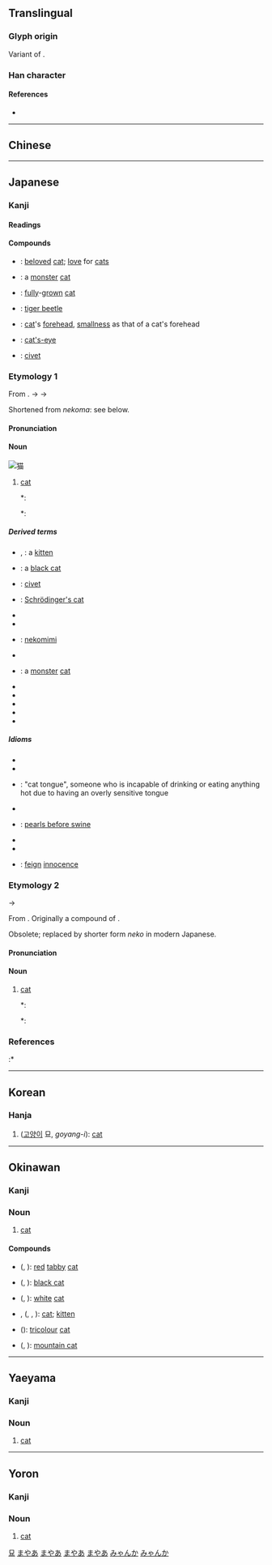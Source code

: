 {{also|貓}}
{{character info/new}}
==Translingual==
{{stroke order|strokes=11}}

===Glyph origin===
Variant of {{l|mul|貓}}.

===Han character===
{{Han char|rn=94|rad=犬|as=08|sn=11|canj=KHTW|four=44260|ids=⿰犭苗}}

====References====
* {{Han ref|kx=0714.270|dkj=20535|dj=1127.010|hdz=21352.010|uh=732B|ud=29483}}

----

==Chinese==
{{zh-see|貓|sv}}

----

==Japanese==

===Kanji===
{{ja-kanji|grade=c|rs=犬08|kyu=貓}}

====Readings====
{{ja-readings
|goon=みょう<めう
|kanon=びょう<べう, ぼう<ばう
|kun=ねこ-
}}

====Compounds====
{{der-top|Compounds}}
* {{ja-r|愛猫|あいびょう}}: [[beloved]] [[cat]]; [[love]] for [[cats]]
* {{ja-r|怪猫|かいびょう}}: a [[monster]] [[cat]]
* {{ja-r|成猫|せいびょう}}: [[fully]]-[[grown]] [[cat]]
* {{ja-r|斑猫|はんみょう}}: [[tiger beetle]]
* {{ja-r|猫額|びょうがく}}: [[cat]]'s [[forehead]], [[smallness]] as that of a cat's forehead
* {{ja-r|猫睛石|びょうせいせき}}: [[cat's-eye]]
* {{ja-r|霊猫|れいびょう}}: [[civet]]
{{der-bottom}}

===Etymology 1===
{{ja-kanjitab|ねこ|yomi=k}}
From {{etyl|ojp|ja|sort=ねこ}}. {{IPAchar|/*ni<sub>1</sub>a-ko<sub>1</sub>ma/}} → {{IPAchar|/ne<sub>1</sub>ko<sub>1</sub>ma/}} → {{IPAchar|/neko/}}

Shortened from ''nekoma'': see below.

====Pronunciation====
{{ja-pron|yomi=k|ねこ|acc=1|acc_ref=DJR,NHK}}

====Noun====
[[Image:Cat03.jpg|thumb|猫]]
{{ja-noun|kyu=貓|count=匹|ねこ|ネコ}}

# [[cat]]
#*: {{RQ:Wamyō Ruijushō|7|56}}
#*: {{lang|ja|猫: 野王案、猫、音苗、禰古麻、下總本有和名二字興河海抄引此合、本草和名同訓、或省云'''禰古'''、新撰字鏡、狸、'''禰古'''、按狸一名猫、見本草和名、似虎而小、熊捕鼠為糧}}

=====Derived terms=====
{{der-top}}
* {{ja-r|子猫|こねこ}}, {{ja-r|仔猫|こねこ}}: a [[kitten]]
* {{ja-r|黒猫|くろねこ}}: a [[black cat]]
* {{ja-r|麝香猫|じゃこうねこ}}: [[civet]]
* {{ja-r|シュレーディンガーの猫|^シュレーディンガー の ねこ}}: [[Schrödinger's cat]]
* {{ja-r|猫手|ねこて}}
* {{ja-r|猫間|ねこま}}
* {{ja-r|猫耳|ねこみみ}}: [[nekomimi]]
* {{ja-r|唐猫|からねこ}}
* {{ja-r|化け猫|ばけねこ}}: a [[monster]] [[cat]]
* {{ja-r|招き猫|まねきねこ}}
* {{ja-r|虎猫|とらねこ}}
* {{ja-r|どら猫|どらねこ}}
* {{ja-r|山猫|やまねこ}}
* {{ja-r|猫可愛がり|ねこかわいがり}}
{{der-bottom}}

=====Idioms=====
{{der-top|Idioms}}
{{attention|ja|These idioms need glosses.}}
* {{ja-r|猫も杓子も|ねこ も しゃくし も}}
* {{ja-r|猫の手も借りたい|ねこ の て も かりたい}}
* {{ja-r|猫舌|ねこじた}}: "cat tongue", someone who is incapable of drinking or eating anything hot due to having an overly sensitive tongue
* {{ja-r|猫に鰹節|ねこ に かつおぶし}}
* {{ja-r|猫に小判|ねこ に こはん}}: [[pearls before swine]]
* {{ja-r|猫の額|ねこ の ひたい}}
* {{ja-r|借りてきた猫|かりて きた ねこ}}
* {{ja-r|猫を被る|ねこ を かぶる}}: [[feign]] [[innocence]]
{{der-bottom}}

===Etymology 2===
{{ja-kanjitab|ねこま|yomi=k}}
{{IPAchar|/*ni<sub>1</sub>a-ko<sub>1</sub>ma/}} → {{IPAchar|/ne<sub>1</sub>ko<sub>1</sub>ma/}}

From {{etyl|ojp|ja|sort=ねこ}}.  Originally a compound of {{compound|lang=ja|sort=ねこま|にゃ|tr1=nya|t1={{l|en|mew}}; {{l|en|meow}}; {{l|en|miaow}}|こま|tr2=koma|t2=four-legged animal}}.

Obsolete; replaced by shorter form ''neko'' in modern Japanese.

====Pronunciation====
{{ja-pron|yomi=k|ねこま}}

====Noun====
{{ja-noun|ねこま}}

# {{lb|ja|sort=ねこま|obsolete}} [[cat]]
#*: {{RQ:Wamyō Ruijushō|7|56}}
#*: {{lang|ja|猫: 野王案、猫、音苗、'''禰古麻'''、下總本有和名二字興河海抄引此合、本草和名同訓、或省云禰古、新撰字鏡、狸、禰古、按狸一名猫、見本草和名、似虎而小、熊捕鼠為糧}}

===References===
<references/>
:* {{R:Wamyō Ruijushō}}

{{cln|ja|basic words|sort=ねこ}}
{{topics|ja|Cats|Magic: The Gathering|sort=ねこ}}

----

==Korean==

===Hanja===
{{ko-hanja|hangeul=묘|eumhun=|mr=myo|y=myo}}

# ([[고양이]] 묘, ''goyang-i''): [[cat]]

[[Category:Hanja readings|묘]]

----

==Okinawan==

===Kanji===
{{head|ryu|kanji|hiragana|まやー|romaji|mayā}}

===Noun===
{{head|ryu|noun|hiragana|まやー|romaji|mayā}}

# [[cat]]

====Compounds====
{{der-top|Compounds}}
* {{m|ryu|赤猫}} ({{m|ryu|あかまやー}}, {{m|ryu|akamayā|sc=Latn}}): [[red]] [[tabby]] [[cat]]
* {{m|ryu|黒猫}} ({{m|ryu|くるまやー}}, {{m|ryu|kurumayā|sc=Latn}}): [[black cat]]
* {{m|ryu|白猫}} ({{m|ryu|しるまやー}}, {{m|ryu|shirumayā|sc=Latn}}): [[white]] [[cat]]
* {{m|ryu|猫子}}, {{m|ryu|猫小}} ({{m|ryu|まやーぐゎー}}, {{m|ryu|まやーぐぁー}}, {{m|ryu|mayāgwā|sc=Latn}}): [[cat]]; [[kitten]]
* {{m|ryu|まんちゃーまやー}} ({{m|ryu|manchāmayā|sc=Latn}}): [[tricolour]] [[cat]]
* {{m|ryu|山猫}} ({{m|ryu|やままやー}}, {{m|ryu|yamamayā|sc=Latn}}): [[mountain cat]]
{{der-bottom}}

[[Category:ryu:Cats|まやあ]]
[[Category:ryu:Felids|まやあ]]

----

==Yaeyama==

===Kanji===
{{head|rys|kanji|hiragana|まやー|romaji|mayā}}

===Noun===
{{head|rys|noun|hiragana|まやー|romaji|mayā}}

# [[cat]]

[[Category:rys:Cats|まやあ]]
[[Category:rys:Felids|まやあ]]

----

==Yoron==

===Kanji===
{{head|yox|kanji|hiragana|みゃんか|romaji|myanka}}

===Noun===
{{head|yox|noun|hiragana|みゃんか|romaji|myanka}}

# [[cat]]

[[Category:yox:Cats|みゃんか]]
[[Category:yox:Felids|みゃんか]]